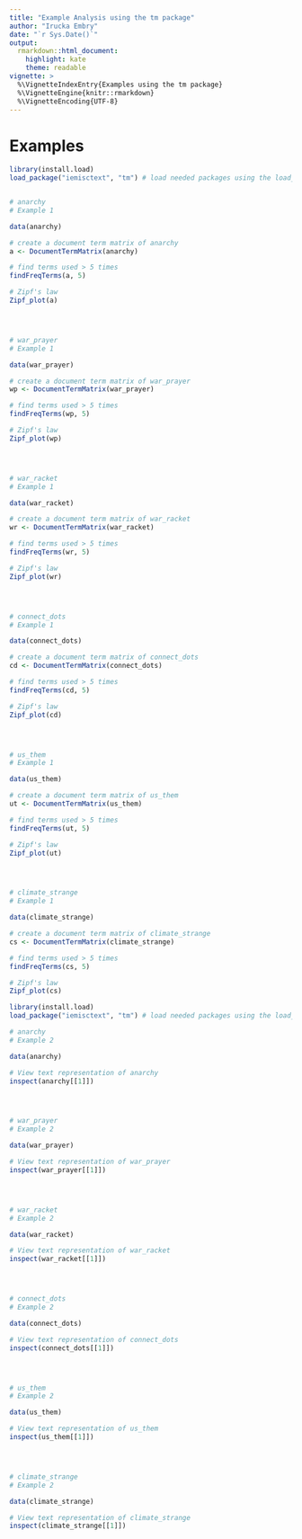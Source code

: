 ```yaml
---
title: "Example Analysis using the tm package"
author: "Irucka Embry"
date: "`r Sys.Date()`"
output:
  rmarkdown::html_document:
    highlight: kate
    theme: readable
vignette: >
  %\VignetteIndexEntry{Examples using the tm package}
  %\VignetteEngine{knitr::rmarkdown}
  %\VignetteEncoding{UTF-8}
---
```


# Examples


```r
library(install.load)
load_package("iemisctext", "tm") # load needed packages using the load_package function from the install.load package (it is assumed that you have already installed these packages)


# anarchy
# Example 1

data(anarchy)

# create a document term matrix of anarchy
a <- DocumentTermMatrix(anarchy)

# find terms used > 5 times
findFreqTerms(a, 5)

# Zipf's law
Zipf_plot(a)




# war_prayer
# Example 1

data(war_prayer)

# create a document term matrix of war_prayer
wp <- DocumentTermMatrix(war_prayer)

# find terms used > 5 times
findFreqTerms(wp, 5)

# Zipf's law
Zipf_plot(wp)




# war_racket
# Example 1

data(war_racket)

# create a document term matrix of war_racket
wr <- DocumentTermMatrix(war_racket)

# find terms used > 5 times
findFreqTerms(wr, 5)

# Zipf's law
Zipf_plot(wr)




# connect_dots
# Example 1

data(connect_dots)

# create a document term matrix of connect_dots
cd <- DocumentTermMatrix(connect_dots)

# find terms used > 5 times
findFreqTerms(cd, 5)

# Zipf's law
Zipf_plot(cd)




# us_them
# Example 1

data(us_them)

# create a document term matrix of us_them
ut <- DocumentTermMatrix(us_them)

# find terms used > 5 times
findFreqTerms(ut, 5)

# Zipf's law
Zipf_plot(ut)




# climate_strange
# Example 1

data(climate_strange)

# create a document term matrix of climate_strange
cs <- DocumentTermMatrix(climate_strange)

# find terms used > 5 times
findFreqTerms(cs, 5)

# Zipf's law
Zipf_plot(cs)
```


```r
library(install.load)
load_package("iemisctext", "tm") # load needed packages using the load_package function from the install.load package (it is assumed that you have already installed these packages)

# anarchy
# Example 2

data(anarchy)

# View text representation of anarchy
inspect(anarchy[[1]])




# war_prayer
# Example 2

data(war_prayer)

# View text representation of war_prayer
inspect(war_prayer[[1]])




# war_racket
# Example 2

data(war_racket)

# View text representation of war_racket
inspect(war_racket[[1]])




# connect_dots
# Example 2

data(connect_dots)

# View text representation of connect_dots
inspect(connect_dots[[1]])




# us_them
# Example 2

data(us_them)

# View text representation of us_them
inspect(us_them[[1]])




# climate_strange
# Example 2

data(climate_strange)

# View text representation of climate_strange
inspect(climate_strange[[1]])
```
